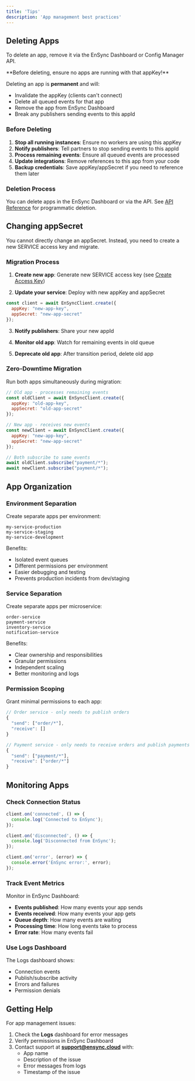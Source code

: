 ```yaml
---
title: 'Tips'
description: 'App management best practices'
---
```


## Deleting Apps

To delete an app, remove it via the EnSync Dashboard or Config Manager API.

<Warning>
**Before deleting, ensure no apps are running with that appKey!**

Deleting an app is **permanent** and will:
- Invalidate the appKey (clients can't connect)
- Delete all queued events for that app
- Remove the app from EnSync Dashboard
- Break any publishers sending events to this appId
</Warning>

### Before Deleting

1. **Stop all running instances**: Ensure no workers are using this appKey
2. **Notify publishers**: Tell partners to stop sending events to this appId
3. **Process remaining events**: Ensure all queued events are processed
4. **Update integrations**: Remove references to this app from your code
5. **Backup credentials**: Save appKey/appSecret if you need to reference them later

### Deletion Process

You can delete apps in the EnSync Dashboard or via the API. See [API Reference](/api-reference/endpoint/access-keys/list) for programmatic deletion.

## Changing appSecret

You cannot directly change an appSecret. Instead, you need to create a new SERVICE access key and migrate.

### Migration Process

1. **Create new app**: Generate new SERVICE access key (see [Create Access Key](/api-reference/endpoint/access-keys/create))

2. **Update your service**: Deploy with new appKey and appSecret

```javascript
const client = await EnSyncClient.create({
  appKey: "new-app-key",
  appSecret: "new-app-secret"
});
```

3. **Notify publishers**: Share your new appId

4. **Monitor old app**: Watch for remaining events in old queue

5. **Deprecate old app**: After transition period, delete old app

### Zero-Downtime Migration

Run both apps simultaneously during migration:

```javascript
// Old app - processes remaining events
const oldClient = await EnSyncClient.create({
  appKey: "old-app-key",
  appSecret: "old-app-secret"
});

// New app - receives new events
const newClient = await EnSyncClient.create({
  appKey: "new-app-key",
  appSecret: "new-app-secret"
});

// Both subscribe to same events
await oldClient.subscribe("payment/*");
await newClient.subscribe("payment/*");
```

## App Organization

### Environment Separation

Create separate apps per environment:

```
my-service-production
my-service-staging
my-service-development
```

Benefits:
- Isolated event queues
- Different permissions per environment
- Easier debugging and testing
- Prevents production incidents from dev/staging

### Service Separation

Create separate apps per microservice:

```
order-service
payment-service
inventory-service
notification-service
```

Benefits:
- Clear ownership and responsibilities
- Granular permissions
- Independent scaling
- Better monitoring and logs

### Permission Scoping

Grant minimal permissions to each app:

```javascript
// Order service - only needs to publish orders
{
  "send": ["order/*"],
  "receive": []
}

// Payment service - only needs to receive orders and publish payments
{
  "send": ["payment/*"],
  "receive": ["order/*"]
}
```

## Monitoring Apps

### Check Connection Status

```javascript
client.on('connected', () => {
  console.log('Connected to EnSync');
});

client.on('disconnected', () => {
  console.log('Disconnected from EnSync');
});

client.on('error', (error) => {
  console.error('EnSync error:', error);
});
```

### Track Event Metrics

Monitor in EnSync Dashboard:
- **Events published**: How many events your app sends
- **Events received**: How many events your app gets
- **Queue depth**: How many events are waiting
- **Processing time**: How long events take to process
- **Error rate**: How many events fail

### Use Logs Dashboard

The Logs dashboard shows:
- Connection events
- Publish/subscribe activity
- Errors and failures
- Permission denials

## Getting Help

For app management issues:

1. Check the **Logs** dashboard for error messages
2. Verify permissions in EnSync Dashboard
3. Contact support at **support@ensync.cloud** with:
   - App name
   - Description of the issue
   - Error messages from logs
   - Timestamp of the issue

